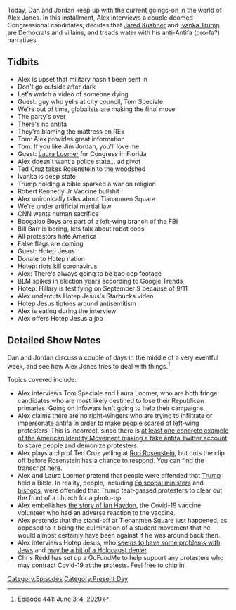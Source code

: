 {{DEFAULTSORT:
    #_EPISODE_0441:June 3-4, 2020
}}{{Episode
    | title             = June 3-4, 2020
    | caption           = Listen to this episode on [https://knowledgefight.libsyn.com/441-june-3-4-2020 Libsyn] [https://open.spotify.com/episode/2OpRo9Rb8gl5TXklkmCmi5 Spotify], Read the [[Transcript/441: June 3-4, 2020|Unofficial Transcript]]
    | episodeNumber     = 441
    | length            = 01:43:26
    | airDate           = June 5, 2020
    | coverageStartDate = June 3, 2020
    | coverageEndDate   = June 4, 2020
    | episodeType       = [[:Category:Present Day|Present Day]]
    | appearance        = [[Tom Speciale]], [[Laura Loomer]], [[Ivanka Trump]], [[Robert Kennedy Jr]], [[Bill Barr]], [[Hotep Jesus]]
    | previousEpisode   = [[440: June 1-2, 2020]]
    | nextEpisode       = [[442: June 5, 2020]]
}}

{{Stub}}

Today, Dan and Jordan keep up with the current goings-on in the world of Alex Jones. In this installment, Alex interviews a couple doomed Congressional candidates, decides that [[Jared Kushner]] and [[Ivanka Trump]] are Democrats and villains, and treads water with his anti-Antifa (pro-fa?) narratives.

==Tidbits==

*Alex is upset that military hasn't been sent in
*Don't go outside after dark
*Let's watch a video of someone dying
*Guest: guy who yells at city council, Tom Speciale
*We're out of time, globalists are making the final move
*The party's over
*There's no antifa
*They're blaming the mattress on REx
*Tom: Alex provides great information
*Tom: If you like Jim Jordan, you'll love me
*Guest: [[Laura Loomer]] for Congress in Florida
*Alex doesn't want a police state... ad pivot
*Ted Cruz takes Rosenstein to the woodshed
*Ivanka is deep state
*Trump holding a bible sparked a war on religion
*Robert Kennedy Jr Vaccine bullshit
*Alex unironically talks about Tiananmen Square
*We're under artificial martial law
*CNN wants human sacrifice
*Boogaloo Boys are part of a left-wing branch of the FBI
*Bill Barr is boring, lets talk about robot cops
*All protestors hate America
*False flags are coming
*Guest: Hotep Jesus
*Donate to Hotep nation
*Hotep: riots kill coronavirus
*Alex: There's always going to be bad cop footage
*BLM spikes in election years according to Google Trends
*Hotep: Hillary is testifying on September 9 because of 9/11
*Alex undercuts Hotep Jesus's Starbucks video
*Hotep Jesus tiptoes around antisemitism
*Alex is eating during the interview
*Alex offers Hotep Jesus a job

==Detailed Show Notes==

Dan and Jordan discuss a couple of days in the middle of a very eventful week, and see how Alex Jones tries to deal with things.<ref>[https://knowledgefight.com/research/2020/6/7/episode-441-june-3-4-2020 Episode 441: June 3-4, 2020]</ref>

Topics covered include:

*Alex interviews Tom Speciale and Laura Loomer, who are both fringe candidates who are most likely destined to lose their Republican primaries. Going on Infowars isn't going to help their campaigns.
*Alex claims there are no right-wingers who are trying to infiltrate or impersonate antifa in order to make people scared of left-wing protesters. This is incorrect, since there is [https://www.fastcompany.com/90512186/white-nationalists-are-using-fake-antifa-twitter-accounts-to-disrupt-protests at least one concrete example of the American Identity Movement making a fake antifa Twitter account] to scare people and demonize protesters.
*Alex plays a clip of Ted Cruz yelling at [[Rod Rosenstein]], but cuts the clip off before Rosenstein has a chance to respond. You can find the transcript [https://www.rev.com/blog/transcripts/rod-rosenstein-testimony-transcript-on-russia-investigation here].
*Alex and Laura Loomer pretend that people were offended that [[Donald Trump|Trump]] held a Bible. In reality, people, including [https://www.cnn.com/2020/06/02/politics/gini-gerbasi-trump-church-cnntv/index.html Episcopal ministers] and [https://www.theguardian.com/us-news/2020/jun/02/outrageous-christian-leaders-reject-trump-use-of-church-as-prop-during-george-floyd-protests bishops], were offended that Trump tear-gassed protesters to clear out the front of a church for a photo-op.
*Alex embellishes [https://www.statnews.com/2020/05/26/moderna-vaccine-candidate-trial-participant-severe-reaction/ the story of Ian Haydon], the Covid-19 vaccine volunteer who had an adverse reaction to the vaccine.
*Alex pretends that the stand-off at Tienanmen Square just happened, as opposed to it being the culmination of a student movement that he would almost certainly have been against if he was around back then.
*Alex interviews Hotep Jesus, who [https://www.rightwingwatch.org/post/right-wing-media-promote-an-anti-semitic-extremist-to-mock-starbucks-controversy/ seems to have some problems with Jews] and [https://www.thedailybeast.com/turning-point-usa-courts-activist-who-said-jews-want-the-destruction-of-the-black-community may be a bit of a Holocaust denier].
*Chris Redd has set up a GoFundMe to help support any protesters who may contract Covid-19 at the protests. [https://www.gofundme.com/f/covid19-protest-relief-fund/ Feel free to chip in].

[[Category:Episodes]]
[[Category:Present Day]]

